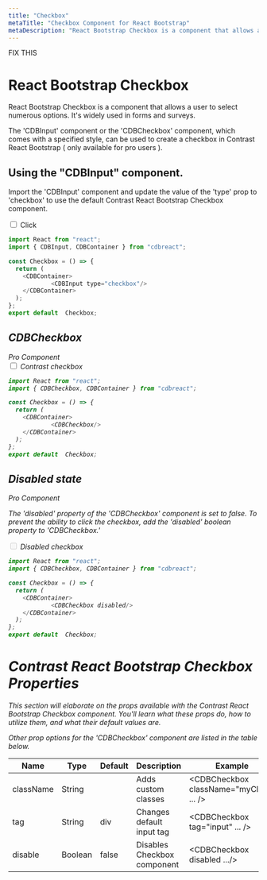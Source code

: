 ```yaml
---
title: "Checkbox"
metaTitle: "Checkbox Component for React Bootstrap"
metaDescription: "React Bootstrap Checkbox is a component that allows a user to select numerous options. It's widely used in forms and surveys."
---
```



FIX THIS 

# React Bootstrap Checkbox

React Bootstrap Checkbox is a component that allows a user to select numerous options. It's widely used in forms and surveys.

The 'CDBInput' component or the 'CDBCheckbox' component, which comes with a specified style, can be used to create a checkbox in Contrast React Bootstrap ( only available for pro users ).

## Using the "CDBInput" component.

Import the 'CDBInput' component and update the value of the 'type' prop to 'checkbox' to use the default Contrast React Bootstrap Checkbox component.

<div class="container">
      <input type="checkbox" id="check"/>
      <label class="custom-check-label ml-1" for="check"> Click</label>
</div>

```javascript
import React from "react";
import { CDBInput, CDBContainer } from "cdbreact";

const Checkbox = () => {
  return (
    <CDBContainer>
            <CDBInput type="checkbox"/>
    </CDBContainer>
  );
};
export default  Checkbox;
```
<i/>

## CDBCheckbox

<Link to="/product/contrast-pro"><span class="badge badge-lg badge-pro">Pro Component</span></Link>

<div class="container">
    <div class="custom-check">
        <input class="custom-check-input" type="checkbox" id="defaultCheck1"/>
        <label class="custom-check-label ml-1" for="defaultCheck1">
          Contrast checkbox
        </label>
    </div>
</div>

```javascript
import React from "react";
import { CDBCheckbox, CDBContainer } from "cdbreact";

const Checkbox = () => {
  return (
    <CDBContainer>
            <CDBCheckbox/>
    </CDBContainer>
  );
};
export default  Checkbox;
```

<i/>

## Disabled state

<Link to="/product/contrast-pro"><span class="badge badge-lg badge-pro">Pro Component</span></Link>

The 'disabled' property of the 'CDBCheckbox' component is set to false. To prevent the ability to click the checkbox, add the 'disabled' boolean property to 'CDBCheckbox.'

  <div class="container">
      <div class="custom-check">
          <input class="custom-check-input" type="checkbox" value="" id="defaultCheck2" disabled/>
          <label class="custom-check-label" for="defaultCheck1">
            Disabled checkbox
          </label>
      </div>
  </div>

```javascript
import React from "react";
import { CDBCheckbox, CDBContainer } from "cdbreact";

const Checkbox = () => {
  return (
    <CDBContainer>
            <CDBCheckbox disabled/>
    </CDBContainer>
  );
};
export default  Checkbox;
```

# Contrast React Bootstrap Checkbox Properties

This section will elaborate on the props available with the Contrast React Bootstrap Checkbox component. You'll learn what these props do, how to utilize them, and what their default values are.

Other prop options for the 'CDBCheckbox' component are listed in the table below.

| Name            | Type        | Default      |   Description| Example      |
| ------------- | ---------- | ----------- | ---------- | ----------- |
| className      | String       |              |Adds custom classes	      |     <CDBCheckbox className="myClass" ... />  |
| tag            | String       | div          | Changes default input tag | <CDBCheckbox tag="input" ... />  |
| disable        | Boolean      | false        | Disables Checkbox component | <CDBCheckbox disabled .../>  |
